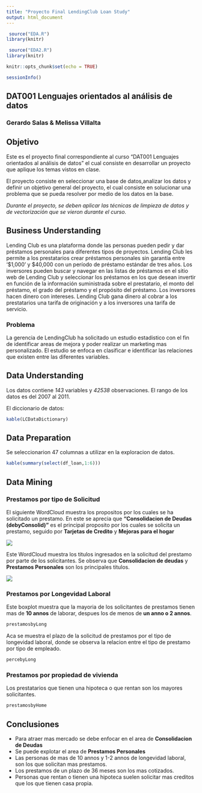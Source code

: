 ```yaml
---
title: "Proyecto Final LendingClub Loan Study"
output: html_document
---
```


```r
 source("EDA.R")
library(knitr)
```

```r
 source("EDA2.R")
library(knitr)
```


```r
knitr::opts_chunk$set(echo = TRUE)
```

[//]: <> (## Session Information for the Reproducible Research)
```r
sessionInfo()
```



## DAT001 Lenguajes orientados al análisis de datos
### Gerardo Salas & Melissa Villalta

## Objetivo
Este es el proyecto final correspondiente al curso "DAT001 Lenguajes orientados al análisis de datos" el cual consiste en desarrollar un proyecto que aplique los temas vistos en clase. 

El proyecto consiste en seleccionar una base de datos,analizar los datos y definir un objetivo general del proyecto, el cual consiste en solucionar una problema que se pueda resolver por medio de los datos en la base. 

*Durante el proyecto, se deben aplicar las técnicas de limpieza de datos y de vectorización que se vieron durante el curso. *

## Business Understanding

Lending Club es una plataforma donde las personas pueden pedir y dar préstamos personales para diferentes tipos de proyectos.
Lending Club les permite a los prestatarios crear préstamos personales sin garantía entre '$1,000' y $40,000 con un período de préstamo estándar de tres años. 
Los inversores pueden buscar y navegar en las listas de préstamos en el sitio web de Lending Club y seleccionar los préstamos en los que desean invertir en función de la información suministrada sobre el prestatario, el monto del préstamo, el grado del préstamo y el propósito del préstamo. 
Los inversores hacen dinero con intereses. Lending Club gana dinero al cobrar a los prestatarios una tarifa de originación y a los inversores una tarifa de servicio.

### Problema
La gerencia de LendingClub ha solicitado un estudio estadistico con el fin de identificar areas de mejora y poder realizar un marketing mas personalizado.
El estudio se enfoca en clasificar e identificar las relaciones que existen entre las diferentes variables.


## Data Understanding
Los datos contiene *143* variables y *42538* observaciones.
El rango de los datos es del 2007 al 2011.

El diccionario de datos: 
```r
kable(LCDataDictionary)
```


## Data Preparation
Se seleccionarion 47 columnas a utilizar en la exploracion de datos.

```r
kable(summary(select(df_loan,1:6)))

```


## Data Mining

### Prestamos por tipo de Solicitud
El siguiente WordCloud muestra los propositos por los cuales se ha solicitado un prestamo.
En este se aprecia que **"Consolidacion de Deudas (debyConsolid)"** es el principal proposito por los cuales se solicita un prestamo, seguido por **Tarjetas de Credito** y **Mejoras para el hogar**

![](plots/pourpuseWordCloud.png)

Este WordCloud muestra los titulos ingresados en la solicitud del prestamo por parte de los solicitantes. Se observa que **Consolidacion de deudas** y **Prestamos Personales** son los principales titulos.

![](plots/titleWordCloud.png)

### Prestamos por Longevidad Laboral
Este boxplot muestra que la mayoria de los solicitantes de prestamos tienen mas de **10 annos** de laborar, despues los de menos de **un anno o 2 annos**.

```r
prestamosbyLong
```

Aca se muestra el plazo de la solicitud de prestamos por el tipo de longevidad laboral, donde se observa la relacion entre el tipo de prestamo por tipo de empleado.

```r
percebyLong
```

### Prestamos por propiedad de vivienda
Los prestatarios que tienen una hipoteca o que rentan son los mayores solicitantes.

```r
prestamosbyHome
```


## Conclusiones

- Para atraer mas mercado se debe enfocar en el area de **Consolidacion de Deudas**
- Se puede explotar el area de **Prestamos Personales**
- Las personas de mas de 10 annos y 1-2 annos de longevidad laboral, son los que solicitan mas prestamos.
- Los prestamos de un plazo de 36 meses son los mas cotizados.
- Personas que rentan o tienen una hipoteca suelen solicitar mas creditos que los que tienen casa propia.







